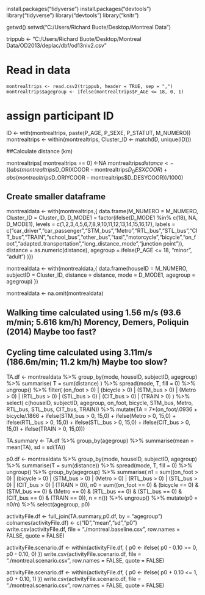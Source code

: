 install.packages("tidyverse")
install.packages("devtools")
library("tidyverse")
library("devtools")
library("knitr")

getwd()
setwd("C:/Users/Richard Buote/Desktop/Montreal Data")

trippub <- "C:/Users/Richard Buote/Desktop/Montreal Data/OD2013/deplac/dbf/od13niv2.csv"

# Read in data

```montrealtrips <- read.csv2(trippub, header = TRUE, sep = ",")
montrealtrips$agegroup <- ifelse(montrealtrips$P_AGE <= 18, 0, 1)
```

# assign participant ID

ID <- with(montrealtrips, paste(P_AGE, P_SEXE, P_STATUT, M_NUMERO))
montrealtrips <- within(montrealtrips, Cluster_ID <- match(ID, unique(ID)))

##Calculate distance (km)

montrealtrips[ montrealtrips == 0] <-NA
montrealtrips$distance <- ((abs(montrealtrips$D_ORIXCOOR - montrealtrips$D_DESXCOOR) + abs(montrealtrips$D_ORIYCOOR - montrealtrips$D_DESYCOOR))/1000)

## Create smaller dataframe

montrealdata <- with(montrealtrips,{
    data.frame(M_NUMERO = M_NUMERO,
            Cluster_ID = Cluster_ID,
            D_MODE1 = factor(ifelse(D_MODE1 %in% c(18), NA, D_MODE1), levels = c(1,2,3,4,5,6,7,8,9,10,11,12,13,14,15,16,17), labels = c("car_driver","car_passenger","STM_bus","Metro","RTL_bus","STL_bus","CIT_bus","TRAIN","school_bus","other_bus","taxi","motorcycle","bicycle","on_foot","adapted_transportation","long_distance_mode","junction point")),
            distance = as.numeric(distance),
            agegroup = ifelse(P_AGE <= 18, "minor", "adult")
  )})

montrealdata <- with(montrealdata,{
  data.frame(houseID = M_NUMERO, subjectID = Cluster_ID, distance = distance, mode = D_MODE1, agegroup = agegroup)
})

montrealdata <- na.omit(montrealdata)

## Walking time calculated using 1.56 m/s (93.6 m/min; 5.616 km/h) Morency, Demers, Poliquin (2014) Maybe too fast?
## Cycling time calculated using 3.11m/s (186.6m/min; 11.2 km/h) Maybe too slow?


TA.df <- montrealdata %>%
  group_by(mode, houseID, subjectID, agegroup) %>%
  summarise( T = sum(distance) ) %>%
  spread(mode, T, fill = 0) %>%
  ungroup() %>%
  filter( (on_foot > 0) | (bicycle > 0) | (STM_bus > 0) | (Metro > 0) | (RTL_bus > 0) | (STL_bus > 0) | (CIT_bus > 0) | (TRAIN > 0) ) %>%
  select( c(houseID, subjectID, agegroup, on_foot, bicycle, STM_bus, Metro, RTL_bus, STL_bus, CIT_bus, TRAIN)) %>%
  mutate(TA = 7*(on_foot/.0936 + bicycle/.1866 + ifelse(STM_bus > 0, 15,0) + ifelse(Metro > 0, 15,0) + ifelse(RTL_bus > 0, 15,0) + ifelse(STL_bus > 0, 15,0) + ifelse(CIT_bus > 0, 15,0) + ifelse(TRAIN > 0, 15,0)))

TA.summary <- TA.df %>% group_by(agegroup) %>% summarise(mean = mean(TA), sd = sd(TA))

p0.df <- montrealdata %>%
  group_by(mode, houseID, subjectID, agegroup) %>%
  summarise(T = sum(distance)) %>%
  spread(mode, T, fill = 0) %>%
  ungroup() %>%
  group_by(agegroup) %>%
  summarise( n1 = sum((on_foot > 0) | (bicycle > 0) | (STM_bus > 0) | (Metro > 0) | (RTL_bus > 0) | (STL_bus > 0) | (CIT_bus > 0) | (TRAIN > 0)), n0 = sum((on_foot == 0) & (bicycle == 0) & (STM_bus == 0) & (Metro == 0) & (RTL_bus == 0) & (STL_bus == 0) & (CIT_bus == 0) & (TRAIN == 0)), n = n()) %>%
  ungroup() %>%
  mutate(p0 = n0/n) %>%
  select(agegroup, p0)

activityFile.df <- full_join(TA.summary,p0.df, by = "agegroup")
colnames(activityFile.df) <- c("ID","mean","sd","p0")
write.csv(activityFile.df, file = "./montreal.baseline.csv", row.names = FALSE, quote = FALSE)

activityFile.scenario.df <- within(activityFile.df, {
  p0 <- ifelse( p0 - 0.10 >= 0, p0 - 0.10, 0)
})
write.csv(activityFile.scenario.df, file = "./montreal.scenario.csv", row.names = FALSE, quote = FALSE)

activityFile.scenario.df <- within(activityFile.df, {
  p0 <- ifelse( p0 + 0.10 <= 1, p0 + 0.10, 1)
})
write.csv(activityFile.scenario.df, file = "./montreal.scenario.csv", row.names = FALSE, quote = FALSE)



